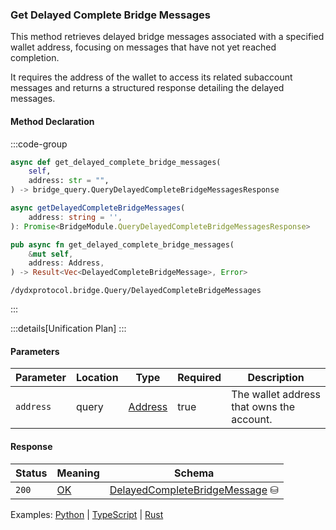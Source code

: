 ### Get Delayed Complete Bridge Messages

This method retrieves delayed bridge messages associated with a specified wallet address, focusing on messages that have not yet reached completion.

It requires the address of the wallet to access its related subaccount messages and returns a structured response detailing the delayed messages.

#### Method Declaration

:::code-group

```python [Python]
async def get_delayed_complete_bridge_messages(
    self,
    address: str = "",
) -> bridge_query.QueryDelayedCompleteBridgeMessagesResponse
```

```typescript [TypeScript]
async getDelayedCompleteBridgeMessages(
    address: string = '',
): Promise<BridgeModule.QueryDelayedCompleteBridgeMessagesResponse>
```

```rust [Rust]
pub async fn get_delayed_complete_bridge_messages(
    &mut self,
    address: Address,
) -> Result<Vec<DelayedCompleteBridgeMessage>, Error>
```

```url [API]
/dydxprotocol.bridge.Query/DelayedCompleteBridgeMessages
```

:::

:::details[Unification Plan]
:::

#### Parameters

| Parameter | Location | Type      | Required | Description                                  |
| --------- | -------- | --------- | -------- | -------------------------------------------- |
| `address` | query    | [Address] | true     | The wallet address that owns the account.    |


#### Response

| Status | Meaning | Schema                           |
| ------ | ------- | -------------------------------- |
| `200`  | [OK]    | [DelayedCompleteBridgeMessage] ⛁ |

Examples: [Python] | [TypeScript] | [Rust]

[Python]: https://github.com/dydxprotocol/v4-clients/blob/3e8c7e1b960291b7ef273962d374d9934a5c4d33/v4-client-py-v2/examples/validator_get_example.py#L160
[TypeScript]: https://github.com/dydxprotocol/v4-clients/blob/3e8c7e1b960291b7ef273962d374d9934a5c4d33/v4-client-js/examples/validator_get_example.ts#L139
[Rust]: https://github.com/dydxprotocol/v4-clients/blob/3e8c7e1b960291b7ef273962d374d9934a5c4d33/v4-client-rs/client/examples/validator_get.rs#L104

[Address]: /types/address
[OK]: /types/ok
[DelayedCompleteBridgeMessage]: /types/delayed_complete_bridge_messages
